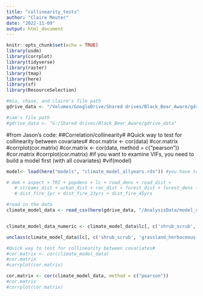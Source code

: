 ```yaml
---
title: "collinearity_tests"
author: "Claire Meuter"
date: "2022-11-09"
output: html_document
---
```


```r
knitr::opts_chunk$set(echo = TRUE)
library(usdm)
library(corrplot)
library(tidyverse)
library(raster)
library(tmap)
library(here)
library(sf)
library(ResourceSelection)

#mia, chase, and claire's file path
gdrive_data <- "/Volumes/GoogleDrive/Shared drives/Black_Bear_Aware/gdrive_data"

#sam's file path
#gdrive_data <- "G:/Shared drives/Black_Bear_Aware/gdrive_data"


```

#from Jason's code: 
##Correlation/collinearity#
#Quick way to test for collinearity between covariates#
#cor.matrix <- cor(data)
#cor.matrix
#corrplot(cor.matrix)
#cor.matrix <- cor(data, method = c("pearson"))
#cor.matrix
#corrplot(cor.matrix)
#if you want to examine VIFs, you need to build a model first (with all covariates)
#vif(model)

```r
model<- load(here("models", "climate_model_allyears.rds")) #you have to name the object "model or it will not read in right

# dem + aspect + TRI + popdens + lc + road_dens + road_dist + 
   # streams_dist + urban_dist + rec_dist + forest_dist + forest_dens + 
   # dist_fire_1yr + dist_fire_23yrs + dist_fire_45yrs

```

```r
#read in the data
climate_model_data <- read_csv(here(gdrive_data, "/AnalysisData/model_df_climate/11_10_2022/climate_model_data_allyears.csv"))


climate_model_data_numeric <- climate_model_data$lc[, c('shrub_scrub', 'grassland_herbaceous','barren_land', 'forest', 'dev_open_space', 'planted_cultivated', 'open_water', 'dev_low_int', 'dev_med_int', 'dev_high_int', 'wetlands', 'undefined', 'perrenial_ice_snow', 'NA' )] <- sapply(climate_model_data$lc[, c('shrub_scrub', 'grassland_herbaceous','barren_land', 'forest', 'dev_open_space', 'planted_cultivated', 'open_water', 'dev_low_int', 'dev_med_int', 'dev_high_int', 'wetlands', 'undefined', 'perrenial_ice_snow', 'NA' )], unclass)
```
```r
unclass(climate_model_data$lc[, c('shrub_scrub', 'grassland_herbaceous','barren_land', 'forest', 'dev_open_space', 'planted_cultivated', 'open_water', 'dev_low_int', 'dev_med_int', 'dev_high_int', 'wetlands', 'undefined', 'perrenial_ice_snow', 'NA' )]
```


```r
#Quick way to test for collinearity between covariates#
#cor.matrix <- cor(climate_model_data)
#cor.matrix
#corrplot(cor.matrix)

cor.matrix <- cor(climate_model_data, method = c("pearson"))
#cor.matrix
#corrplot(cor.matrix)

```

